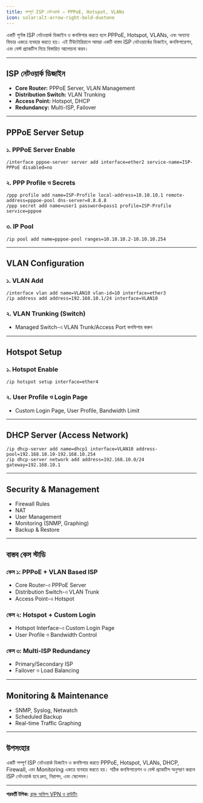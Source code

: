 ```yaml
---
title: সম্পূর্ণ ISP নেটওয়ার্ক – PPPoE, Hotspot, VLANs
icon: solar:alt-arrow-right-bold-duotone
---
```


একটি পূর্ণাঙ্গ ISP নেটওয়ার্ক ডিজাইন ও কনফিগার করতে হলে PPPoE, Hotspot, VLANs, এবং অন্যান্য ফিচার একত্রে ব্যবহার করতে হয়। এই টিউটোরিয়ালে আমরা একটি বাস্তব ISP নেটওয়ার্কের ডিজাইন, কনফিগারেশন, এবং বেস্ট প্র্যাকটিস নিয়ে বিস্তারিত আলোচনা করব।

---

## ISP নেটওয়ার্ক ডিজাইন

- **Core Router:** PPPoE Server, VLAN Management
- **Distribution Switch:** VLAN Trunking
- **Access Point:** Hotspot, DHCP
- **Redundancy:** Multi-ISP, Failover

---

## PPPoE Server Setup

### ১. PPPoE Server Enable
```shell
/interface pppoe-server server add interface=ether2 service-name=ISP-PPPoE disabled=no
```

### ২. PPP Profile ও Secrets
```shell
/ppp profile add name=ISP-Profile local-address=10.10.10.1 remote-address=pppoe-pool dns-server=8.8.8.8
/ppp secret add name=user1 password=pass1 profile=ISP-Profile service=pppoe
```

### ৩. IP Pool
```shell
/ip pool add name=pppoe-pool ranges=10.10.10.2-10.10.10.254
```

---

## VLAN Configuration

### ১. VLAN Add
```shell
/interface vlan add name=VLAN10 vlan-id=10 interface=ether3
/ip address add address=192.168.10.1/24 interface=VLAN10
```

### ২. VLAN Trunking (Switch)
- Managed Switch-এ VLAN Trunk/Access Port কনফিগার করুন

---

## Hotspot Setup

### ১. Hotspot Enable
```shell
/ip hotspot setup interface=ether4
```

### ২. User Profile ও Login Page
- Custom Login Page, User Profile, Bandwidth Limit

---

## DHCP Server (Access Network)
```shell
/ip dhcp-server add name=dhcp1 interface=VLAN10 address-pool=192.168.10.10-192.168.10.254
/ip dhcp-server network add address=192.168.10.0/24 gateway=192.168.10.1
```

---

## Security & Management

- Firewall Rules
- NAT
- User Management
- Monitoring (SNMP, Graphing)
- Backup & Restore

---

## বাস্তব কেস স্টাডি

### কেস ১: PPPoE + VLAN Based ISP
- Core Router-এ PPPoE Server
- Distribution Switch-এ VLAN Trunk
- Access Point-এ Hotspot

### কেস ২: Hotspot + Custom Login
- Hotspot Interface-এ Custom Login Page
- User Profile ও Bandwidth Control

### কেস ৩: Multi-ISP Redundancy
- Primary/Secondary ISP
- Failover ও Load Balancing

---

## Monitoring & Maintenance

- SNMP, Syslog, Netwatch
- Scheduled Backup
- Real-time Traffic Graphing

---

## উপসংহার

একটি সম্পূর্ণ ISP নেটওয়ার্ক ডিজাইন ও কনফিগার করতে PPPoE, Hotspot, VLANs, DHCP, Firewall, এবং Monitoring একত্রে ব্যবহার করতে হয়। সঠিক কনফিগারেশন ও বেস্ট প্র্যাকটিস অনুসরণ করলে ISP নেটওয়ার্ক হবে দ্রুত, নিরাপদ, এবং স্কেলেবল।

---

**পরবর্তী টপিক:** [ব্রাঞ্চ অফিস VPN ও রাউটিং](/mikrotik/branch-office-vpn)
